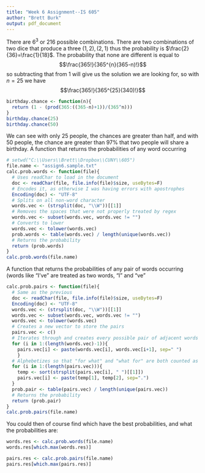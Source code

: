 ```yaml
---
title: "Week 6 Assignment--IS 605"
author: "Brett Burk"
output: pdf_document
---
```


\noindent\textbf{1.1} There are $6^{3}$ or $216$ possible combinations.\newline
\noindent\textbf{1.2} There are two combinations of two dice that produce a three $(1,2), (2,1)$ thus the probability is $\frac{2}{36}=\frac{1}{18}$.\newline
\noindent\textbf{1.3} The probability that none are different is equal to $$\frac{365!}{365^{n}(365-n)!}$$ so subtracting that from 1 will give us the solution we are looking for, so with $n=25$ we have $$\frac{365!}{365^{25}(340)!}$$
```r
birthday.chance <- function(n){
  return (1 - (prod(365:((365-n)+1))/(365^n)))
}
birthday.chance(25)
birthday.chance(50)
```
We can see with only $25$ people, the chances are greater than half, and with $50$ people, the chance are greater than $97\%$ that two people will share a birthday.\newline
\noindent\textbf{2}
A function that returns the probabilities of any word occurring
```r
# setwd("C:\\Users\\Brett\\Dropbox\\CUNY\\605")
file.name <- "assign6.sample.txt"
calc.prob.words <- function(file){
  # Uses readChar to load in the document
  doc <- readChar(file, file.info(file)$size, useBytes=F)
  # Encodes it, as otherwise I was having errors with apostrophes
  Encoding(doc) <- "UTF-8"
  # Splits on all non-word character
  words.vec <- (strsplit(doc, "\\W"))[[1]]
  # Removes the spaces that were not properly treated by regex
  words.vec <- subset(words.vec, words.vec != "")
  # Converts to lower
  words.vec <- tolower(words.vec)
  prob.words <- table(words.vec) / length(unique(words.vec))
  # Returns the probability
  return (prob.words)
}
calc.prob.words(file.name)
```
A function that returns the probabilities of any pair of words occurring (words like "I've" are treated as two words, "I" and "ve"
```r
calc.prob.pairs <- function(file){
  # Same as the previous
  doc <- readChar(file, file.info(file)$size, useBytes=F)
  Encoding(doc) <- "UTF-8"
  words.vec <- (strsplit(doc, "\\W"))[[1]]
  words.vec <- subset(words.vec, words.vec != "")
  words.vec <- tolower(words.vec)
  # Creates a new vector to store the pairs
  pairs.vec <- c()
  # Iterates through and creates every possible pair of adjacent words
  for (i in 1:(length(words.vec)-1)){
    pairs.vec[i] <- paste(words.vec[i], words.vec[i+1], sep=" ")
    }
  # Alphebetizes so that "for what" and "what for" are both counted as "for what" so we can get an adjacency match
  for (i in 1:(length(pairs.vec))){
    temp <- sort(strsplit(pairs.vec[i], " ")[[1]])
    pairs.vec[i] <- paste(temp[1], temp[2], sep=".")
  }  
  prob.pair <- table(pairs.vec) / length(unique(pairs.vec))
  # Returns the probability
  return (prob.pair)
}
calc.prob.pairs(file.name)
```
You could then of course find which have the best probabilities, and what the probabilities are:
```r
words.res <- calc.prob.words(file.name)
words.res[which.max(words.res)]

pairs.res <- calc.prob.pairs(file.name)
pairs.res[which.max(pairs.res)]
```